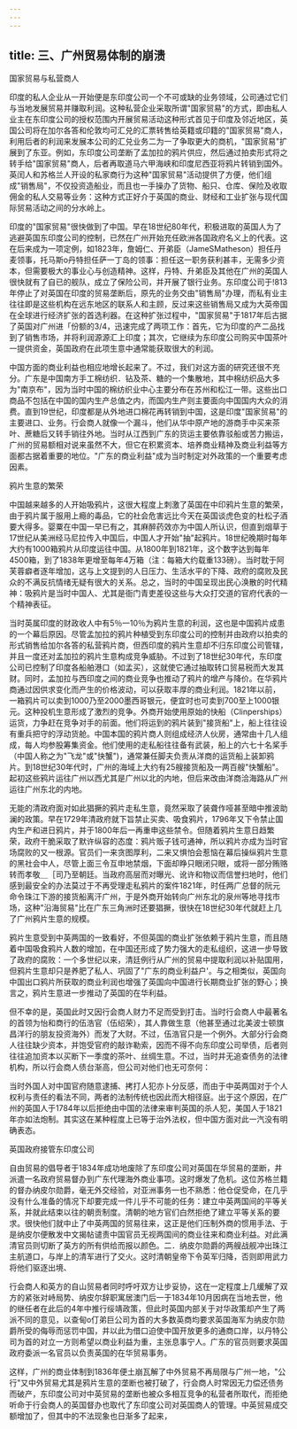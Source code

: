 ```yaml
---
---
---
```

title: 三、广州贸易体制的崩溃
---



国家贸易与私营商人

印度的私人企业从一开始便是东印度公司一个不可或缺的业务领域，公司通过它们与当地发展贸易并赚取利润。这种私营企业采取所谓"国家贸易"的方式，即由私人业主在东印度公司的授权范围内开展贸易活动这种形式首见于印度及邻近地区，英国公司将在加尔各答和伦敦均可汇兑的汇票转售给英籍或印籍的"国家贸易"商人，利用后者的利润来发展本公司的汇兑业务二为一了争取更大的商机，"国家贸易"扩展到了东亚。例如，东印度公司垄断了孟加拉的鸦片供应，然后通过拍卖形式将之转手给"国家贸易"商人，后者再取道马六甲海峡和印度尼西亚将鸦片转销到国外。英闰人和苏格兰人开设的私家商行为这种"国家贸易"活动提供了方便，他们组成"销售局"，不仅投资造船业，而且也一手操办了货物、船只、仓库、保险及收取佣金的私人交易等业务：这种方式正好介于英国的商业、财经和工业扩张与现代国际贸易活动之间的分水岭上。

印度的"国家贸易"很快做到了中国。早在18世纪80年代，积极进取的英国人为了逃避英国东印度公司的控制，已然在广州开始充任欧洲各国政府名义上的代表。这在后来成为一项定例，如1823年，詹姆仁、开弟臣（JameSMatheson）担任丹麦领事，托马斯o丹特担任萨一丁岛的领事：担任这一职务获利甚丰，无需多少资本，但需要极大的事业心与创造精神。这样，丹特、升弟臣及其他在广州的英国人很快就有了自已的舰队，成立了保险公司，并开展了银行业务。东印度公司于!813年停止了对英国在印度的贸易垄断后，原先的业务交由"销售局"办理，而私有业主往往即是这些机构在远东地区的联系人和主顾，反过来这些销售局又成为大英帝国在全球进行经济扩张的首选利器。在这种扩张过程中，"国家贸易"于1817年后古据了英国对广州进「份额的3/4，迅速完成了两项工作：首先，它为印度的产二品找到了销售市场，并将利润源源汇上印度；其次，它继续为东印度公司购买中国茶叶一提供资金，英国政府在此项生意中通常能获取很大的利润。



中国方面的商业利益也相应地增长起来了。不过，我们对这方面的研究还很不充分。广东是中国南方手工棉纺织．钻及茶、糖的一个集散地，其中棉纺织品大多为"南京布"，因为当时中国的棉纺织业中心主要分布在苏州和松江一带。这些出口商品不包括在中国的国内生产总值之内，而国内生产则主要面向中国国内大众的消费。直到19世纪，印度都是从外地进口棉花再转销到中国，这是印度"国家贸易"的主要进口、业务。行会商人就像一个漏斗，他们从华中原产地的游商手中买来茶叶、蔗糖后又转手销往外地。当时从江西到广东的货运主要依靠驳船或苦力搬运，广州的贸易额相对说来虽然不大，但它在积累资本、培养商业精神及商业利益等方面都古据着重要的地位。"广东的商业利益"成为当时制定对外政策的一个重要考虑因素。

鸦片生意的繁荣

中国越来越多的人开始吸鸦片，这很大程度上刺激了英国在中印鸦片生意的繁荣，由于鸦片属于服用上瘾的毒品，它的社会危害远比今天在英国谈虎色变的杜松子酒要大得多。婴粟在中国一早已有之，其麻醉药效亦为中国人所认识，但直到烟草于17世纪从美洲经马尼拉传入中国后，中国人才开始"抽"起鸦片。18世纪晚期时每年大约有1000箱鸦片从印度运往中国。从1800年到1821年，这个数字达到每年4500箱，到了1838年更增至每年4万箱（注：每箱大约载重133磅）。当时耽于阿芙蓉癖者逐年增加，这与上文提到的人日压力、生活水平的下降、政府的腐败及民众的不满反抗情绪无疑有很大的关系。总之，当时的中国呈现出民心涣散的时代精神：吸鸦片是当时中国人、尤其是衙门青吏差役这些与大众打交道的官府代表的一个精神表征。

当时英属印度的财政收人中有5％一10％为鸦片生意的利润，这也是中国鸦片成患的一个幕后原因。尽管孟加拉的鸦片种植受到东印度公司的控制并由政府以拍卖的形式销售给加尔各答的私营鸦片商，但西印度的鸦片生意却不归东印度公司管辖，并且一度还对孟加拉的鸦片生意构成竞争威胁。不过到了18世纪30年代，东印度公司已控制了印度各船舶港口（如孟买），这就使它通过抽取转口贸易税而大发其财。同时，孟加拉与西印度之间的商业竞争也推动了鸦片的增产与降价。在华鸦片商通过因供求变化而产生的价格波动，可以获取丰厚的商业利润。1821年以前，一箱鸦片可以卖到1000乃至2000墨西哥银元，便宜时也可卖到700至上1000银元。这种投机生意形成了激烈的竞争。外商开始使用原始的快船（Clinperships）运货，力争赶在竞争对手的前面。他们将运到的鸦片装到"接货船"上，船上往往设有重兵把守的浮动货舱。中国本国的鸦片商人则组成经济人伙房，通常由十几人组成，每人均参股筹集资金。他们使用的走私船往往备有武装，船上的六七十名桨手（中国人称之为"飞龙"或"快蟹")，通常兼任脚夫负责从洋商的运货船上装卸鸦片。到18世纪30年代时，广州的海域上大约有25艘接货船及一两百艘"快蟹船"。起初这些鸦片运往广州以西尤其是广州以北的内地，但后来改由洋商洽海路从广州运往广州东北的内地。

无能的清政府面对如此猖撅的鸦片走私生意，竟然采取了装聋作哑甚至暗中推波助澜的政策。早在1729年清政府就下旨禁止买卖、吸食鸦片，1796年又下令禁止国内生产和进日鸦片，并于1800年后一再重申这些禁令。但随着鸦片生意日趋繁荣，政府干脆采取了默许纵容的态度：鸦片贩子钱可通神，所以鸦片亦成为当时官场腐败的又一根源。官员们一来贪图厚利，二来又惧怕会惹恼在幕后操纵鸦片生意的黑社会中人，尽管上面三令互申地禁烟，下面却睁只眼闭只眼，或将一部分贿赂转而孝敬＿［司乃至朝廷。当政府高层而对曝光、讹许和物议而信誉扫地时，他们感到最安全的办法莫过于不再受理走私鸦片的案件1821年，时任两广总督的阮元命令珠江下游的接货船离汗广州，于是外商开始转向广州东北的泉州等地寻找市场，这种"沿海贸易"比在广东三角洲时还要猖撅，很快在18世纪30年代就赶上几了广州鸦片生意的规模。

鸦片生意受到中英两国的一致看好，不但英国的商业扩张依赖于鸦片生意，而且随着中国吸食鸦片人数的增加，在中国还形成了势力强大的走私组织，这进一步导致了政府的腐败：一个多世纪以来，清廷例行从广州的贸易中提取利润以补贴国用，但鸦片生意却只是养肥了私人、巩固了"广东的商业利益户'。与之相类似，英国向中国出口鸦片所获取的商业利润也增强了英国向中国进行长期商业扩张的野心；换言之，鸦片生意进一步推动了英国的在华利益。

但不幸的是，英国此时又因行会商人财力不足而受到打击。当时行会商人中最著名的首领为怡和商行的伍浩官（伍绍荣），其人靠做生意（他甚至通过北美波士顿旗昌洋行的朋友投资海外）而发了大财。不过，伍浩官只是一个例外。大部分行会商人往往缺少资本，并饱受官府的敲诈勒索，因而不得不向东印度公司举债，后者则往往追加资本以买断下一季度的茶叶、丝绸生意。不过，当时并无追查债务的法律机构，所以行会商人债台渐高，但公司对他们也无可奈何：

当时外国人对中国官府随意逮捕、拷打人犯亦卜分反感，而由于中英两国对于个人权利与责任的看法不同，两者的法制传统也因此而大相径庭。出于这个原因，在广州的英国人于1784年以后拒绝由中国的法律来审判英国的杀人犯，美国人于1821年亦如法炮制。其实这在某种程度上已等于治外法权，但中国方面对此一汽没有明确表态。

英国政府接管东印度公司

自由贸易的倡导者于1834年成功地废除了东印度公司对英国在华贸易的垄断，井派遣一名政府贸易督办到广东代理海外商业事项。这时爆发了危机。这位苏格兰籍的督办纳皮尔勋爵，毫无外交经验，对亚洲事务一也不熟悉：他仓促受命，在几乎没有什么准备的情况下却要完成一件儿乎不可能的任务：建立中英两国间的平等关系，并就此结束以往的朝贡制度。清朝的地方官们白然拒绝了建立平等关系的要求。很快他们就中止了中英两国的贸易往来，这正是他们压制外商的惯用手法、于是纳皮尔便散发中文揭帖谴责中国官员无视两国间的商业往来和商业利益。对此满清官员则切断了英方的所有供给而报以颜色。二．纳皮尔勋爵的两艘战舰冲出珠江主航道口，与岸上的清军进行了交火。这时清朝皇帝下令英军归降，否则即用武力将他们驱逐出境、

行会商人和英方的自山贸易者同时呼吁双方让步妥协，这在一定程度上几缓解了双方的紧张对峙局势、纳皮尔辞职寓居澳门后一于1834年10月因病在当地去世，他的继任者在此后的4年中推行绥靖政策，但此时英国内部关于对华政策却产生了两派不同的意见，以查甸o仃弟巨公司为首的大多数英商均要求英国海军为纳皮尔勋爵所受的侮辱而惩罚中国，并以此为借口迫使中国开放更多的通商口岸，以丹特公司为首的对立一方则希望以商业利益为重，主张息事宁人。广东的官员则要求英国政府委派一名官员以负责英国的在华贸易事务。

这样，广州的商业体制到1836年便土崩瓦解了中外贸易不再局限与广州一地，"公行"又中外贸易尤其是鸦片生意的垄断也被打破了，行会商人时常因无力偿还债务而破产，东印度公司对中英贸易的垄断也被众多相互竞争的私营者所取代，而拒绝听命于行会商人的英国督办也取代了东印度公司对英国商人的管理。中英贸易成交额增加了，但其中的不法现象也日渐多了起来，